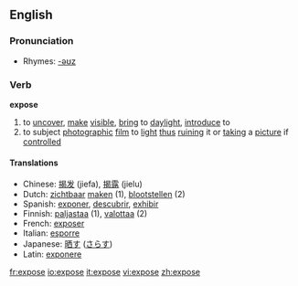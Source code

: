 {{see|exposé}}

==English==

===Pronunciation===
*Rhymes: [[Rhymes:English:-əʊz|-əʊz]]

===Verb===
'''expose'''

#to [[uncover]], [[make]] [[visible]], [[bring]] to [[daylight]], [[introduce]] to
#to subject [[photograph]]ic [[film]] to [[light]] [[thus]] [[ruin]]ing it or [[take|taking]] a [[picture]] if [[control]]led

====Translations====
*Chinese: [[揭发]] (jiefa), [[揭露]] (jielu)
*Dutch: [[zichtbaar]] [[maken]] (1), [[blootstellen]] (2)
*Spanish: [[exponer]], [[descubrir]], [[exhibir]]
*Finnish: [[paljastaa]] (1), [[valottaa]] (2)
*French: [[exposer]]
*Italian: [[esporre]]
*Japanese: [[晒す]] ([[さらす]])
*Latin: [[exponere]]

[[fr:expose]]
[[io:expose]]
[[it:expose]]
[[vi:expose]]
[[zh:expose]]